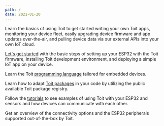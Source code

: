 ```yaml
---
path: /
date: 2021-01-20
---
```


<Title>Documentation</Title>

Learn the basics of using Toit to get started writing your own Toit apps,
monitoring your device fleet, easily upgrading device firmware and app updates
over-the-air, and pulling device data via our external APIs into your own IoT cloud.

<Boxes>
<Box title="Quick start guide" to="/getstarted/quick_start">

[Let's get started](getstarted/quick_start) with the basic steps of setting up your ESP32 with
the Toit firmware, installing Toit development environment, and deploying a simple IoT app on your device.

</Box>

<Box title="Toit language guide" to="/language/language">

Learn the Toit [programming language](language/language) tailored for embedded devices.

Learn how to adapt [Toit packages](/language/package) in your code by utilizing the public available Toit package registry.

</Box>
<Box title="Tutorials" to="/tutorials/tutorials">

Follow the [tutorials](tutorials) to see examples of using Toit with your ESP32 and sensors and how devices can communicate with each other.

</Box>
<Box title="Hardware" to="/hardware">

Get an overview of the connectivity options and the ESP32 peripherals supported out-of-the-box by Toit.

</Box>
</Boxes>
